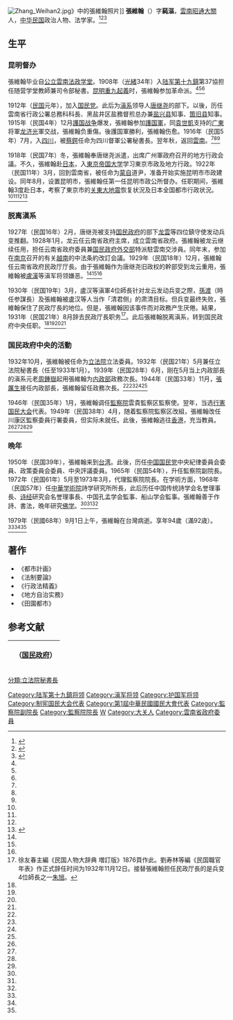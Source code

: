 {{Infobox Officeholder
| name                = 張維翰
| image               = 張維翰 (Cropped).jpg
| office              = {{ROC}}代理[[監察院院長|監察院院長]]
| term_start          = 1972年5月15日
| term_end            = 1973年3月19日
| president           = [[蔣中正|蔣中正]]
| predecessor         = [[李嗣璁|李嗣璁]]
| successor           = [[余俊賢|余俊賢]]
| office1             = {{ROC}}第6任[[監察院副院長|監察院副院長]]
| term_start1         = 1965年11月2日
| term_end1           = 1973年3月19日
| 1blankname1         = 監察院院長
| 1namedata1          = [[李嗣璁|李嗣璁]]
| predecessor1        = [[李嗣璁|李嗣璁]]
| successor1          = [[周百鍊|周百鍊]]
| office2             = {{ROC}}[[國民政府|國民政府]]第3任[[立法院秘書長|立法院秘書長]]
| term_start2         = 1932年5月28日
| term_end2           = 1933年1月14日
| predecessor2        = [[吳景鴻|吳景鴻]]
| successor2          = [[梁寒操|梁寒操]]
| sex                 = 男
| birth_date          = 1886年12月29日
| birth_place         = {{QING-1862}}[[雲南省_(清)|雲南省]][[昭通府|昭通府]][[大關縣|大關廳]]
| death_date          = {{death date and age|1979|9|1|1886|12|29}}
| death_place         = {{TWN}}[[臺北市|臺北市]][[內湖區|內湖區]]
| party               = {{KMT}}
| spouse              = 
| educate             = 
}}

{{about|中华民国监察院代理院长|明朝隆慶年间進士|張維翰 (隆慶進士)|清朝光绪年间进士|張維翰 (光緒進士)|八路军将领、中华人民共和国国家体委干部|张维翰 (八路军)}}
[[File:Zhang_Weihan2.jpg|thumb]]》中的張維翰照片]]
'''張維翰'''（{{bd|1886年|12月29日|1979年|9月1日}}）字'''蒓漚'''，[[雲南省|雲南]][[昭通府|昭通]][[大關縣|大關]]人，[[中华民国|中华民国]]政治人物、法学家。<ref name=xu>{{Cite book|author = 徐友春主編|title = 民国人物大辞典 増訂版|year = 2007|publisher = 河北人民出版社|isbn = 978-7-202-03014-1}}</ref><ref name=kmt>{{Cite book|author = 劉国銘主編|title = 中国国民党百年人物全書|year = 2005|publisher = 团結出版社|isbn = 7-80214-039-0}}</ref><ref name=zui>{{Cite book|author = 東亜問題調査会|title = 最新支那要人伝|year = 1941|publisher = [[朝日新聞社|朝日新聞社]]|isbn = }}</ref>

==生平==
=== 昆明督办 ===
張維翰毕业自[[公立雲南法政学堂|公立雲南法政学堂]]。1908年（[[光緒|光緒]]34年）入[[陆军第十九鎮|陆军第十九鎮]]第37協担任随营学堂教師兼司令部秘書。[[昆明市|昆明]][[重九起義|重九起義]]时，張維翰参加革命派。<ref name=xu/><ref name=kmt/><ref name=zui/>

1912年（[[民国紀元|民国]]元年），加入[[国民党_(宋教仁)|国民党]]。此后为[[滇系|滇系]]领导人[[唐继尧|唐继尧]]的部下。以後，历任雲南省行政公署总務科科長、黑盐井区盐務督煎总办兼[[盐兴县|盐兴县]]知事、[[箇旧县|箇旧县]]知事。1915年（民国4年）12月[[護国战争|護国战争]]爆发，張維翰参加[[護国軍|護国軍]]，同[[袁世凱|袁世凱]]支持的[[广東省_(中華民国)|广東]]将軍[[龙济光|龙济光]]軍交战，張維翰负重傷。後護国軍勝利，張維翰伤愈。1916年（民国5年）7月，入[[四川省_(中華民国)|四川]]，被[[蔡鍔|蔡鍔]]任命为四川督軍公署秘書長。翌年秋，返回[[雲南省_(中華民国)|雲南]]。<ref name=xu/><ref name=kmt/><ref name=zui/>

1918年（民国7年）冬，張維翰奉唐继尧派遣，出席广州軍政府召开的地方行政会議。不久，張維翰赴[[日本|日本]]，入[[東京大学|東京帝国大学]]学习東京市政及地方行政。1922年（民国11年）3月，回到雲南省，被任命为[[蒙自市|蒙自]]道尹，准备开始实施昆明市市政建设。同年8月，设置昆明市，張維翰任第一任昆明市政公所督办。任职期间，張維翰3度赴日本，考察了東京市的[[关東大地震|关東大地震]]恢复状況及日本全国都市行政状況。<ref name=xu/><ref name=kmt/><ref name=zui/><ref name=liu>{{Cite book|author = 劉寿林等編|title = 民国職官年表|year = 1995|publisher = [[中華書局|中華書局]]|isbn = 7-101-01320-1}}</ref>

=== 脱离滇系===
1927年（民国16年）2月，唐继尧被支持[[国民政府|国民政府]]的部下[[龙雲|龙雲]]等四位鎮守使发动兵变推翻。1928年1月，龙云任云南省政府主席，成立雲南省政府。張維翰被龙云继续任用，担任云南省政府委員兼[[国民政府|国民政府]][[中華民国外交部|外交部]]特派駐雲南交涉員。同年末，参加在[[南京市|南京]]召开的有关[[越南|越南]]的中法条約改訂会議。1929年（民国18年）12月，張維翰任云南省政府民政厅厅長。由于張維翰作为唐继尧旧政权的幹部受到龙云重用，張維翰被[[盧漢|盧漢]]等滇军将领嫌恶。<ref name=xu/><ref name=kmt/><ref name=zui/>

1930年（民国19年）3月，盧汉等滇軍4位師長针对龙云发动兵变之際，[[孫渡|孫渡]]（時任参謀長）及張維翰被盧汉等人当作「清君侧」的肃清目标。但兵变最终失败，張維翰保住了民政厅長的地位。但是，張維翰因该事件而对政務产生厌倦。結果，1931年（民国21年）8月辞去民政厅長职务<ref>徐友春主編《民国人物大辞典 増訂版》1876頁作此。劉寿林等編《民国職官年表》作正式辞任时间为1932年11月12日。接替張維翰担任民政厅長的是兵变4位師長之一[[朱旭_(滇军)|朱旭]]。</ref>。此后張維翰脱离滇系，转到国民政府中央任职。<ref name=xu/><ref name=kmt/><ref name=zui/><ref name=liu/>

=== 国民政府中央的活動 ===
1932年10月，張維翰被任命为[[立法院|立法院]]立法委員。1932年（民国21年）5月兼任立法院秘書長（任至1933年1月）。1939年（民国28年）6月，刚在5月当上内政部長的滇系元老[[周鍾嶽|周鍾嶽]]起用張維翰为[[中華民国内政部|内政部]]政務次長。1944年（民国33年）11月，[[張厲生|張厲生]]接任内政部長，張維翰留任政務次長。<ref name=xu/><ref name=kmt/><ref name=zui/><ref name=liu/>

1946年（民国35年）1月，張維翰调任[[監察院|監察院]]雲貴監察区監察使。翌年，当选[[行憲国民大会|行憲国民大会]]代表。1949年（民国38年）4月，随着監察院監察区改組，張維翰改任川康区監察委員行署委員，但实际未就任。此後，張維翰逃往[[香港|香港]]，充当教員。<ref name=xu/><ref name=kmt/><ref name=zui/><ref name=liu/>

=== 晩年 ===
1950年（民国39年），張維翰来到[[台湾|台湾]]。此後，历任[[中国国民党|中国国民党]]中央紀律委員会委員、政策委員会委員、中央評議委員。1965年（民国54年），升任監察院副院長。1972年（民国61年）5月至1973年3月，代理監察院院長。在学術方面，1968年（民国57年）任[[中華学術院|中華学術院]]詩学研究所所長，此后历任中国传统詩学会名誉理事長、[[诗经|诗经]]研究会名誉理事長、中国孔孟学会監事、船山学会監事。張維翰善于作詩、書法，晩年研究[[佛学|佛学]]。<ref name=xu/><ref name=kmt/><ref name=zui/>

1979年（民國68年）9月1日上午，張維翰在台灣病逝。享年94歲（滿92歳）。<ref name=xu/><ref name=kmt/><ref name=zui/>

==著作==
*《都市計画》
*《法制要論》
*《行政法精義》
*《地方自治实務》
*《田園都市》

== 参考文献 ==
{{commonscat|Zhang Weihan}}
{{reflist}}

{| class="wikitable" style="margin:0 auto"
|- 
!　{{CHN1928}}（[[国民政府|国民政府]]）
{{先代次代|[[立法院秘书长|立法院秘书长]]|<small>1932年5月28日—1933年1月14日</small>|[[吴景鸿|吴景鸿]]|[[梁寒操|梁寒操]]}}
|}

{{第2屆中華民國訓政時期立法委員名单}}
{{第3屆中華民國訓政時期立法委員名单}}
{{第4屆中華民國訓政時期立法委員名單}}
{{第一屆監察委員}}
{{中華民國監察院副院長}}
{{中華民國監察院院長}}
{{authority control}}
{{DEFAULTSORT:Zhang张}}
[[Category:陆军第十九鎮将领|Category:陆军第十九鎮将领]]
[[Category:滇军将领|Category:滇军将领]]
[[Category:护国军将领|Category:护国军将领]]
[[Category:制宪国民大会代表|Category:制宪国民大会代表]]
[[Category:第1屆中華民國國民大會代表|Category:第1屆中華民國國民大會代表]]
[[Category:監察院副院長|Category:監察院副院長]]
[[Category:監察院院長|Category:監察院院長]]
[[Category:张姓|W]]
[[Category:大关人|Category:大关人]]
[[分類:立法院秘書長|分類:立法院秘書長]]
[[Category:雲南省政府委員|Category:雲南省政府委員]]